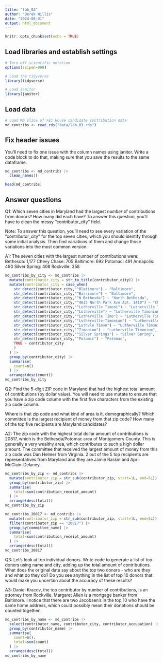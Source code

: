 ```yaml
---
title: "lab_03"
author: "Derek Willis"
date: "2024-08-01"
output: html_document
---
```


```r
knitr::opts_chunk$set(echo = TRUE)
```

## Load libraries and establish settings

```r
# Turn off scientific notation
options(scipen=999)

# Load the tidyverse
library(tidyverse)

# Load janitor
library(janitor)
```

## Load data

```r
# Load MD slice of FEC House candidate contribution data
md_contribs <- read_rds("data/lab_03.rds")
```

## Fix header issues

You'll need to fix one issue with the column names using janitor. Write a code block to do that, making sure that you save the results to the same dataframe.

```r
md_contribs <- md_contribs |>
  clean_names()

head(md_contribs)
```


## Answer questions

Q1: Which seven cities in Maryland had the largest *number* of contributions from donors? How many did each have? To answer this question, you'll have to clean the messy "contributor_city" field.

Note: To answer this question, you'll need to see every variation of the "contributor_city" for the top seven cities, which you should identify through some initial analysis. Then find variations of them and change those variations into the most common version.

A1: The seven cities with the largest number of contributions were:
      Bethesda:       1,177
      Chevy Chase:    705
      Baltimore:      692
      Potomac:        491
      Annapolis:      490
      Silver Spring:  408
      Rockville:      358

```r
md_contribs_by_city <- md_contribs |>
  mutate(contributor_city = str_to_title(contributor_city)) |>
  mutate(contributor_city = case_when(
    str_detect(contributor_city,"^Blatimore") ~ "Baltimore",
    str_detect(contributor_city,"^Balrimore") ~ "Baltimore",
    str_detect(contributor_city,"^N Bethesda") ~ "North Bethesda",
    str_detect(contributor_city,"^4615 North Park Ave Apt. 1410") ~ "Chevy Chase",
    str_detect(contributor_city,"^Lutherville Timoni") ~ "Lutherville Timonium",
    str_detect(contributor_city,"^Lutherville") ~ "Lutherville Timonium",
    str_detect(contributor_city,"^Lutherville Timo") ~ "Lutherville Timonium",
    str_detect(contributor_city,"^Lutherville-Timonium") ~ "Lutherville Timonium",
    str_detect(contributor_city,"^Luthvle Timon") ~ "Lutherville Timonium",
    str_detect(contributor_city,"^Timonium") ~ "Lutherville Timonium",
    str_detect(contributor_city,"^Silver Springs") ~ "Silver Spring",
    str_detect(contributor_city,"^Potamic") ~ "Potomac",
    TRUE ~ contributor_city
    )
  ) |>
  group_by(contributor_city) |> 
  summarise(
    count=n()
  ) |>
  arrange(desc(count))
md_contribs_by_city
```

Q2: Find the 5-digit ZIP code in Maryland that had the highest total amount of contributions (by dollar value). You will need to use mutate to ensure that you have a zip code column with the first five characters from the existing zip code column.

Where is that zip code and what kind of area is it, demographically? Which committee is the largest recipient of money from that zip code? How many of the top five recipients are Maryland candidates?

A2: The zip code with the highest total dollar amount of contributions is 20817, which is the Bethesda/Potomac area of Montgomery County. This is generally a very wealthy area, which contributes to such a high dollar amount. The committee that received the largest amount of money from this zip code was Dan Helmer from Virginia. 2 out of the 5 top recipients are representatives from Maryland and they are Jamie Raskin and April McClain-Delaney.

```r
md_contribs_by_zip <- md_contribs |>
  mutate(contributor_zip = str_sub(contributor_zip, start=1L, end=5L)) |>
  group_by(contributor_zip) |> 
  summarise(
    total=sum(contribution_receipt_amount)
  ) |>
  arrange(desc(total))
md_contribs_by_zip
```

```r
md_contribs_20817 <- md_contribs |>
  mutate(contributor_zip = str_sub(contributor_zip, start=1L, end=5L)) |>
  filter(contributor_zip == "20817") |>
  group_by(committee_name) |> 
  summarise(
    total=sum(contribution_receipt_amount)
  ) |>
  arrange(desc(total))
md_contribs_20817
```

Q3: Let's look at top individual donors. Write code to generate a list of top donors using name and city, adding up the total amount of contributions. What does the original data say about the top two donors - who are they and what do they do? Do you see anything in the list of top 10 donors that would make you uncertain about the accuracy of these results?

A3: Daniel Kracov, the top contributor by number of contributions, is an attorney from Rockville. Margaret Allen is a mortgage banker from Baltimore. I notice that there are two Jacobsen's in the top 10 who have the same home address, which could possibly mean their donations should be counted together.

```r
md_contribs_by_name <- md_contribs |>
  select(contributor_name, contributor_city, contributor_occupation) |>
  group_by(contributor_name) |> 
  summarise(
    count=n(),
    total=sum(count)
  ) |>
  arrange(desc(total))
md_contribs_by_name
```
